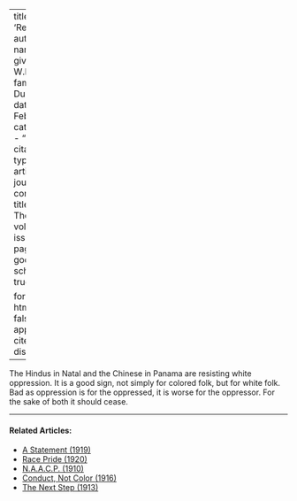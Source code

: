 
---
title: 'Resistance'
author:
  - name:
      given: W.E.B.
      family: Du Bois
date: Feb. 1914
categories: 
  - ""
citation: 
  type: article-journal
  container-title: The Crisis
  volume: 7
  issue: 4
  page: 190
google-scholar: true

format:
  html:
    toc: false
    appendix-cite-as: display
---



The Hindus in Natal and the Chinese in Panama are resisting white oppression. It is a good sign, not simply for colored folk, but for white folk. Bad as oppression is for the oppressed, it is worse for the oppressor. For the sake of both it should cease.

<!-- Similar articles start here -->

<hr>
#### Related Articles:

* [A Statement (1919)](/Volumes/19/01/statement.html)
* [Race Pride (1920)](/Volumes/19/03/race_pride.html)
* [N.A.A.C.P. (1910)](/Volumes/01/02/NAACP.html)
* [Conduct, Not Color (1916)](/Volumes/12/05/conduct_not_color.html)
* [The Next Step (1913)](/Volumes/06/02/next_step.html)

<!-- Similar articles end here -->